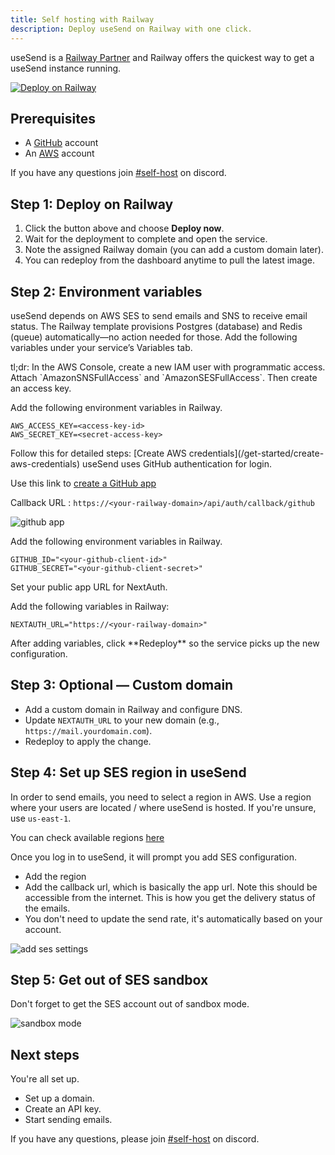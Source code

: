 ```yaml
---
title: Self hosting with Railway
description: Deploy useSend on Railway with one click.
---
```


useSend is a [Railway Partner](https://railway.app/partners) and Railway offers the quickest way to get a useSend instance running.

[![Deploy on Railway](https://railway.app/button.svg)](https://railway.app/template/QbMnwX?referralCode=oaAwvp)

## Prerequisites

- A [GitHub](https://github.com) account
- An [AWS](https://aws.amazon.com) account

If you have any questions join [#self-host](https://discord.gg/gbsvjb9MqV) on discord.

## Step 1: Deploy on Railway

1. Click the button above and choose **Deploy now**.
2. Wait for the deployment to complete and open the service.
3. Note the assigned Railway domain (you can add a custom domain later).
4. You can redeploy from the dashboard anytime to pull the latest image.

## Step 2: Environment variables

useSend depends on AWS SES to send emails and SNS to receive email status. The Railway template provisions Postgres (database) and Redis (queue) automatically—no action needed for those. Add the following variables under your service’s Variables tab.

<Steps>
  <Step title="AWS credentials">
  tl;dr: In the AWS Console, create a new IAM user with programmatic access. Attach `AmazonSNSFullAccess` and `AmazonSESFullAccess`. Then create an access key.

Add the following environment variables in Railway.

```env
AWS_ACCESS_KEY=<access-key-id>
AWS_SECRET_KEY=<secret-access-key>
```

<Tip>
  Follow this for detailed steps: [Create AWS
  credentials](/get-started/create-aws-credentials)
</Tip>
  </Step>

  <Step title="GitHub app credentials for login">
  useSend uses GitHub authentication for login.

Use this link to [create a GitHub app](https://docs.github.com/en/apps/creating-github-apps/about-creating-github-apps/about-creating-github-apps)

Callback URL : `https://<your-railway-domain>/api/auth/callback/github`

![github app](/images/github-callback.png)

Add the following environment variables in Railway.

```env
GITHUB_ID="<your-github-client-id>"
GITHUB_SECRET="<your-github-client-secret>"
```

  </Step>

  <Step title="NextAuth URL">
  Set your public app URL for NextAuth.

Add the following variables in Railway:

```env
NEXTAUTH_URL="https://<your-railway-domain>"
```

  </Step>
</Steps>

<Tip>
  After adding variables, click **Redeploy** so the service picks up the new
  configuration.
</Tip>

## Step 3: Optional — Custom domain

- Add a custom domain in Railway and configure DNS.
- Update `NEXTAUTH_URL` to your new domain (e.g., `https://mail.yourdomain.com`).
- Redeploy to apply the change.

## Step 4: Set up SES region in useSend

In order to send emails, you need to select a region in AWS. Use a region where your users are located / where useSend is hosted. If you're unsure, use `us-east-1`.

You can check available regions [here](https://docs.aws.amazon.com/general/latest/gr/ses.html)

Once you log in to useSend, it will prompt you add SES configuration.

- Add the region
- Add the callback url, which is basically the app url. Note this should be accessible from the internet. This is how you get the delivery status of the emails.
- You don't need to update the send rate, it's automatically based on your account.

![add ses settings](/images/ses-settings/add-ses-settings.png)

## Step 5: Get out of SES sandbox

<Warning>Don't forget to get the SES account out of sandbox mode.</Warning>

![sandbox mode](/images/ses-settings/sandbox.png)

## Next steps

You're all set up.

- Set up a domain.
- Create an API key.
- Start sending emails.

If you have any questions, please join [#self-host](https://discord.gg/gbsvjb9MqV) on discord.
